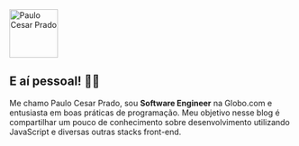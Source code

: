 <div className="flex flex-row items-center gap-8">
  <img
    src="/images/profile.webp"
    alt="Paulo Cesar Prado"
    width="86"
    height="86"
    style={{ borderRadius: "50%" }}
  />
  <h2 className="!my-0">E aí pessoal! 👋🏻</h2>
</div>

Me chamo Paulo Cesar Prado, sou **Software Engineer** na Globo.com e entusiasta em boas
práticas de programação. Meu objetivo nesse blog é compartilhar um pouco de conhecimento
sobre desenvolvimento utilizando JavaScript e diversas outras stacks front-end.
